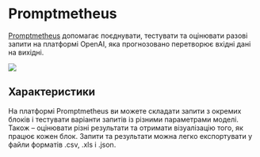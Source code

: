 
# Promptmetheus

[Promptmetheus](https://promptmetheus.com) допомагає поєднувати, тестувати та оцінювати разові запити на платформі OpenAI, яка прогнозовано перетворює вхідні дані на вихідні.

<div style={{ textAlign: "center" }}>
  <Image
    src="/docs/assets/tooling/promptmetheus.webp"
    width={1920}
    height={1200}
    style={{ width: "750px", margin: "auto" }}
  />
</div>

## Характеристики

На платформі Promptmetheus ви можете складати запити з окремих блоків і тестувати варіанти запитів із різними параметрами моделі. Також – оцінювати різні результати та отримати візуалізацію того, як працює кожен блок. Запити та результати можна легко експортувати у файли форматів .csv, .xls і .json.
